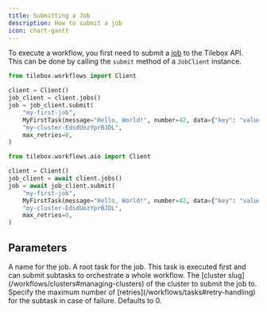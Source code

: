 ```yaml
---
title: Submitting a Job
description: How to submit a job
icon: chart-gantt
---
```


To execute a workflow, you first need to submit a [job](/workflow/jobs) to the Tilebox API.
This can be done by calling the `submit` method of a `JobClient` instance.

<RequestExample>

```python Python (Sync)
from tilebox.workflows import Client

client = Client()
job_client = client.jobs()
job = job_client.submit(
    "my-first-job",
    MyFirstTask(message="Hello, World!", number=42, data={"key": "value"}),
    "my-cluster-EdsdUozYprBJDL",
    max_retries=0,
)
```

```python Python (Async)
from tilebox.workflows.aio import Client

client = Client()
job_client = await client.jobs()
job = await job_client.submit(
    "my-first-job",
    MyFirstTask(message="Hello, World!", number=42, data={"key": "value"}),
    "my-cluster-EdsdUozYprBJDL",
    max_retries=0,
)
```

</RequestExample>

## Parameters

<ParamField path="job_name" type="str">
  A name for the job.
</ParamField>

<ParamField path="task" type="Task">
  A root task for the job. This task is executed first and can submit subtasks to orchestrate a whole workflow.
</ParamField>

<ParamField path="cluster" type="str">
  The [cluster slug](/workflows/clusters#managing-clusters) of the cluster to submit the job to.
</ParamField>

<ParamField path="max_retries" type="int">
  Specify the maximum number of [retries](/workflows/tasks#retry-handling) for the subtask in case of failure. Defaults
  to 0.
</ParamField>
